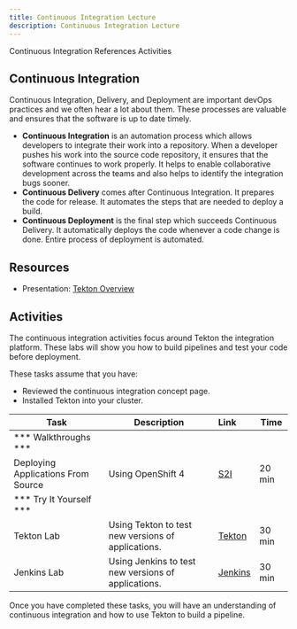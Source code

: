 ```yaml
---
title: Continuous Integration Lecture
description: Continuous Integration Lecture
---
```


<AnchorLinks>
  <AnchorLink>Continuous Integration</AnchorLink>
  <AnchorLink>References</AnchorLink>
  <AnchorLink>Activities</AnchorLink>
</AnchorLinks>

## Continuous Integration

Continuous Integration, Delivery, and Deployment are important devOps practices and we often hear a lot about them. These processes are valuable and ensures that the software is up to date timely.

- **Continuous Integration** is an automation process which allows developers to integrate their work into a repository. When a developer pushes his work into the source code repository, it ensures that the software continues to work properly. It helps to enable collaborative development across the teams and also helps to identify the integration bugs sooner.
- **Continuous Delivery** comes after Continuous Integration. It prepares the code for release. It automates the steps that are needed to deploy a build.
- **Continuous Deployment** is the final step which succeeds Continuous Delivery. It automatically deploys the code whenever a code change is done. Entire process of deployment is automated.

## Resources

- Presentation: [Tekton Overview](/slides/04-Tekton-Overview.pdf)

## Activities

The continuous integration activities focus around Tekton the integration platform. These labs will show you how to build pipelines and test your code before deployment.

These tasks assume that you have:
 - Reviewed the continuous integration concept page.
 - Installed Tekton into your cluster.

| Task                            | Description         | Link        | Time    |
| --------------------------------| ------------------  |:----------- |---------|
| *** Walkthroughs ***                         |         |         |     |
| Deploying Applications From Source |  Using OpenShift 4 | [S2I](https://learn.openshift.com/introduction/deploying-python/) | 20 min |
| *** Try It Yourself ***                         |         |         |     |
| Tekton Lab | Using Tekton to test new versions of applications. | [Tekton](../continuous-integration/activities/) | 30 min |
| Jenkins Lab | Using Jenkins to test new versions of applications. | [Jenkins](../continuous-integration/activities/jenkins-lab/) | 30 min |



Once you have completed these tasks, you will have an understanding of continuous integration and how to use Tekton to build a pipeline.
